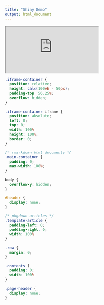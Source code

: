 ```yaml
---
title: "Shiny Demo"
output: html_document
---
```


<div class="iframe-container">
  <iframe class="app-frame" src="https://glin.shinyapps.io/reactable"></iframe>
</div>

```css
.iframe-container {
  position: relative;
  height: calc(100vh - 50px);
  padding-top: 56.25%;
  overflow: hidden;
}

.iframe-container iframe {
  position: absolute;
  left: 0;
  top: 0;
  width: 100%;
  height: 100%;
  border: 0;
}

/* rmarkdown html documents */
.main-container {
  padding: 0;
  max-width: 100%;
}

body {
  overflow-y: hidden;
}

#header {
  display: none;
}

/* pkgdown articles */
.template-article {
  padding-left: 0;
  padding-right: 0;
  width: 100%;
}

.row {
  margin: 0;
}

.contents {
  padding: 0;
  width: 100%;
}

.page-header {
  display: none;
}
```

